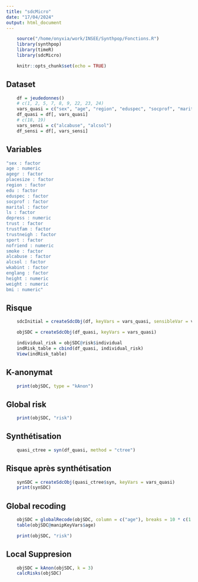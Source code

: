 ```yaml
---
title: "sdcMicro"
date: "17/04/2024"
output: html_document
---
```


```r
    source("/home/onyxia/work/INSEE/Synthpop/Fonctions.R")
    library(synthpop)
    library(timeR)
    library(sdcMicro)
```

```r
    knitr::opts_chunk$set(echo = TRUE)
```

## Dataset
```r
    df = jeudedonnes()
    # c(1, 2, 5, 7, 8, 9, 22, 23, 24)
    vars_quasi = c("sex", "age", "region", "eduspec", "socprof", "marital", "height", "weight", "bmi")
    df_quasi = df[, vars_quasi]
    # c(18, 19)
    vars_sensi = c("alcabuse", "alcsol")
    df_sensi = df[, vars_sensi]
```

## Variables
```r
"sex : factor 
age : numeric 
agegr : factor 
placesize : factor 
region : factor 
edu : factor 
eduspec : factor 
socprof : factor 
marital : factor 
ls : factor 
depress : numeric 
trust : factor 
trustfam : factor 
trustneigh : factor 
sport : factor 
nofriend : numeric 
smoke : factor 
alcabuse : factor 
alcsol : factor 
wkabint : factor 
englang : factor 
height : numeric 
weight : numeric 
bmi : numeric"
```


## Risque
```r
    sdcInitial = createSdcObj(df, keyVars = vars_quasi, sensibleVar = vars_sensi)

    objSDC = createSdcObj(df_quasi, keyVars = vars_quasi)

    individual_risk = objSDC@risk$individual
    indRisk_table = cbind(df_quasi, individual_risk)
    View(indRisk_table)
```

## K-anonymat
```r
    print(objSDC, type = "kAnon")
```

## Global risk
```r
    print(objSDC, "risk")
```

## Synthétisation
```r
    quasi_ctree = syn(df_quasi, method = "ctree")
```

## Risque après synthétisation
```r
    synSDC = createSdcObj(quasi_ctree$syn, keyVars = vars_quasi)
    print(synSDC)
```

## Global recoding
```r
    objSDC = globalRecode(objSDC, column = c("age"), breaks = 10 * c(1:10))
    table(objSDC@manipKeyVars$age)

    print(objSDC, "risk")
```

## Local Suppresion
```r
    objSDC = kAnon(objSDC, k = 3)
    calcRisks(objSDC)
```